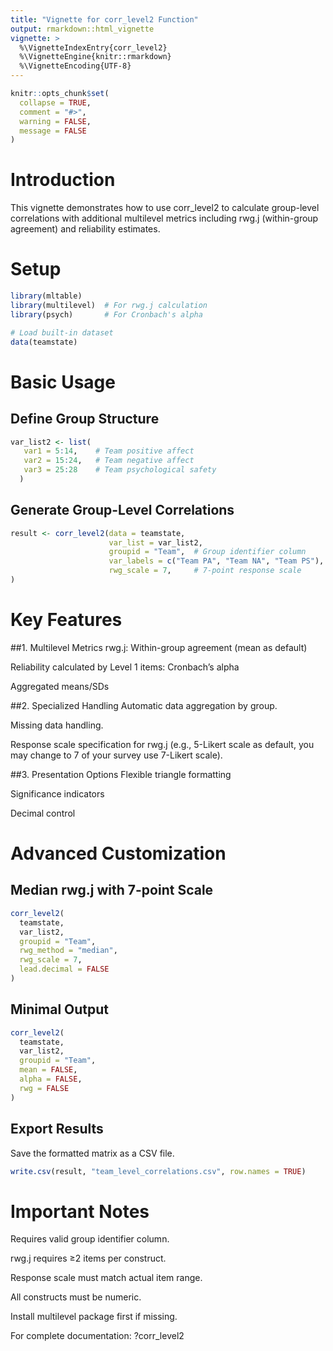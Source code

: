 ```yaml
---
title: "Vignette for corr_level2 Function"
output: rmarkdown::html_vignette
vignette: >
  %\VignetteIndexEntry{corr_level2}
  %\VignetteEngine{knitr::rmarkdown}
  %\VignetteEncoding{UTF-8}
---
```


```r
knitr::opts_chunk$set(
  collapse = TRUE,
  comment = "#>",
  warning = FALSE,
  message = FALSE
)
```


# Introduction
This vignette demonstrates how to use corr_level2 to calculate group-level correlations with additional multilevel metrics including rwg.j (within-group agreement) and reliability estimates.

# Setup
```r
library(mltable)
library(multilevel)  # For rwg.j calculation
library(psych)       # For Cronbach's alpha

# Load built-in dataset
data(teamstate)
```

# Basic Usage
## Define Group Structure

```r
var_list2 <- list(
   var1 = 5:14,    # Team positive affect
   var2 = 15:24,   # Team negative affect
   var3 = 25:28    # Team psychological safety
  )
```

## Generate Group-Level Correlations
```r
result <- corr_level2(data = teamstate,
                      var_list = var_list2,
                      groupid = "Team",  # Group identifier column
                      var_labels = c("Team PA", "Team NA", "Team PS"),
                      rwg_scale = 7,     # 7-point response scale
)
```

# Key Features
##1. Multilevel Metrics
rwg.j: Within-group agreement (mean as default)

Reliability calculated by Level 1 items: Cronbach's alpha

Aggregated means/SDs

##2. Specialized Handling
Automatic data aggregation by group.

Missing data handling.

Response scale specification for rwg.j (e.g., 5-Likert scale as default, you may change to 7 of your survey use 7-Likert scale).

##3. Presentation Options
Flexible triangle formatting

Significance indicators

Decimal control

# Advanced Customization
## Median rwg.j with 7-point Scale
```r
corr_level2(
  teamstate,
  var_list2,
  groupid = "Team",
  rwg_method = "median",
  rwg_scale = 7,
  lead.decimal = FALSE
)
```

## Minimal Output
```r
corr_level2(
  teamstate,
  var_list2,
  groupid = "Team",
  mean = FALSE,
  alpha = FALSE,
  rwg = FALSE
)
```

## Export Results
Save the formatted matrix as a CSV file.
```r
write.csv(result, "team_level_correlations.csv", row.names = TRUE)
```

# Important Notes
Requires valid group identifier column.

rwg.j requires ≥2 items per construct.

Response scale must match actual item range.

All constructs must be numeric.

Install multilevel package first if missing.

For complete documentation: ?corr_level2
